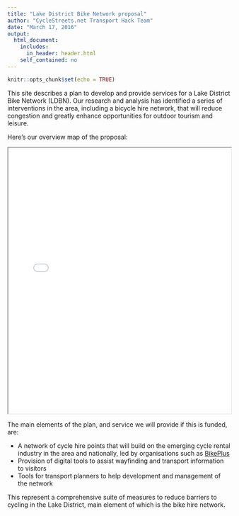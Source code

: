 ```yaml
---
title: "Lake District Bike Network proposal"
author: "CycleStreets.net Transport Hack Team"
date: "March 17, 2016"
output:
  html_document:
    includes:
      in_header: header.html
    self_contained: no
---
```


<!--Don't edit the html page directly - use (R)Markdown!-->

<script src="../js/journeyplanner.js"></script>

```r
knitr::opts_chunk$set(echo = TRUE)
```

This site describes a plan to develop and provide services for a Lake District Bike Network (LDBN). Our research and analysis has identified a series of interventions in the area, including a bicycle hire network, that will reduce congestion and greatly enhance opportunities for outdoor tourism and leisure.

Here's our overview map of the proposal:

<iframe src="leaflet/index.html" width="100%" height="600"></iframe>

The main elements of the plan, and service we will provide if this is funded, are:

- A network of cycle hire points that will build on the emerging cycle rental industry in the area and nationally, led by organisations such as [BikePlus](http://www.carplus.org.uk/projects/bikeplus/)
- Provision of digital tools to assist wayfinding and transport information to visitors
- Tools for transport planners to help development and management of the network


This represent a comprehensive suite of measures to reduce barriers to cycling in the Lake District, main element of which is the bike hire network. 